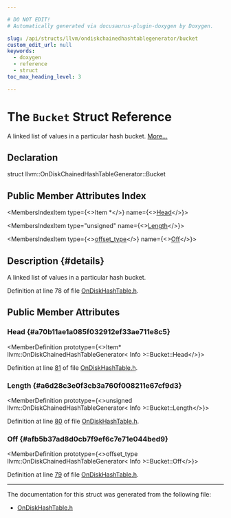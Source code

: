 ```yaml
---

# DO NOT EDIT!
# Automatically generated via docusaurus-plugin-doxygen by Doxygen.

slug: /api/structs/llvm/ondiskchainedhashtablegenerator/bucket
custom_edit_url: null
keywords:
  - doxygen
  - reference
  - struct
toc_max_heading_level: 3

---
```





# The `Bucket` Struct Reference

<DoxygenPage pluginConfig={pluginConfig}>

A linked list of values in a particular hash bucket. <a href="#details">More...</a>

## Declaration

<CodeBlock>struct llvm::OnDiskChainedHashTableGenerator::Bucket</CodeBlock>

## Public Member Attributes Index

<MembersIndex>

<MembersIndexItem
  type={<>Item &#42;</>}
  name={<><a href="#a70b11ae1a085f032912ef33ae711e8c5">Head</a></>}>
</MembersIndexItem>

<MembersIndexItem
  type="unsigned"
  name={<><a href="#a6d28c3e0f3cb3a760f008211e67cf9d3">Length</a></>}>
</MembersIndexItem>

<MembersIndexItem
  type={<><a href="/docs/api/files/lib/lib/profiledata/instrprofreader-cpp/#a098d428243cfee4c355f295ef47cf549">offset&#95;type</a></>}
  name={<><a href="#afb5b37ad8d0cb7f9ef6c7e71e044bed9">Off</a></>}>
</MembersIndexItem>

</MembersIndex>

## Description {#details}

A linked list of values in a particular hash bucket.

Definition at line 78 of file <a href="/docs/api/files/include/include/llvm/include/llvm/support/ondiskhashtable-h">OnDiskHashTable.h</a>.

<SectionDefinition>

## Public Member Attributes

### Head {#a70b11ae1a085f032912ef33ae711e8c5}

<MemberDefinition
  prototype={<>Item&#42; llvm::OnDiskChainedHashTableGenerator&lt; Info &gt;::Bucket::Head</>}>

Definition at line <a href="/docs/api/files/include/include/llvm/include/llvm/support/ondiskhashtable-h/#l00081">81</a> of file <a href="/docs/api/files/include/include/llvm/include/llvm/support/ondiskhashtable-h">OnDiskHashTable.h</a>.
</MemberDefinition>

### Length {#a6d28c3e0f3cb3a760f008211e67cf9d3}

<MemberDefinition
  prototype={<>unsigned llvm::OnDiskChainedHashTableGenerator&lt; Info &gt;::Bucket::Length</>}>

Definition at line <a href="/docs/api/files/include/include/llvm/include/llvm/support/ondiskhashtable-h/#l00080">80</a> of file <a href="/docs/api/files/include/include/llvm/include/llvm/support/ondiskhashtable-h">OnDiskHashTable.h</a>.
</MemberDefinition>

### Off {#afb5b37ad8d0cb7f9ef6c7e71e044bed9}

<MemberDefinition
  prototype={<>offset&#95;type llvm::OnDiskChainedHashTableGenerator&lt; Info &gt;::Bucket::Off</>}>

Definition at line <a href="/docs/api/files/include/include/llvm/include/llvm/support/ondiskhashtable-h/#l00079">79</a> of file <a href="/docs/api/files/include/include/llvm/include/llvm/support/ondiskhashtable-h">OnDiskHashTable.h</a>.
</MemberDefinition>

</SectionDefinition>

<hr/>

The documentation for this struct was generated from the following file:

<ul>
<li><a href="/docs/api/files/include/include/llvm/include/llvm/support/ondiskhashtable-h">OnDiskHashTable.h</a></li>
</ul>

</DoxygenPage>
